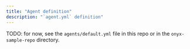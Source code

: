 ```yaml
---
title: "Agent definition"
description: "`agent.yml` definition"
---
```


TODO: for now, see the `agents/default.yml` file in this repo or in the `onyx-sample-repo` directory.
